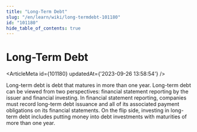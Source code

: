 ```yaml
---
title: "Long-Term Debt"
slug: "/en/learn/wiki/long-termdebt-101180"
id: "101180"
hide_table_of_contents: true
---
```



# Long-Term Debt

<ArticleMeta id={101180} updatedAt={'2023-09-26 13:58:54'} />
<div className='border-solid border-b border-t-0 my-4 border-[var(--ifm-color-gray-300)]' />

Long-term debt is debt that matures in more than one year. Long-term debt can be viewed from two perspectives: financial statement reporting by the issuer and financial investing. In financial statement reporting, companies must record long-term debt issuance and all of its associated payment obligations on its financial statements. On the flip side, investing in long-term debt includes putting money into debt investments with maturities of more than one year.
